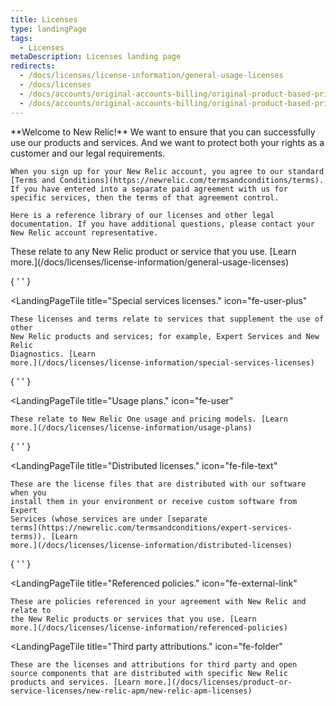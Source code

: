 ```yaml
---
title: Licenses
type: landingPage
tags:
  - Licenses
metaDescription: Licenses landing page
redirects:
  - /docs/licenses/license-information/general-usage-licenses
  - /docs/licenses
  - /docs/accounts/original-accounts-billing/original-product-based-pricing
  - /docs/accounts/original-accounts-billing/original-product-based-pricing
---
```


<LandingPageHero>
  <HeroContent>
    **Welcome to New Relic!** We want to ensure that you can successfully use our products and services. And we want to protect both your rights as a customer and our legal requirements.

    When you sign up for your New Relic account, you agree to our standard [Terms and Conditions](https://newrelic.com/termsandconditions/terms). If you have entered into a separate paid agreement with us for specific services, then the terms of that agreement control.

    Here is a reference library of our licenses and other legal documentation. If you have additional questions, please contact your New Relic account representative.
  </HeroContent>
</LandingPageHero>

<LandingPageTileGrid>
  <LandingPageTile
    title="General usage licenses."
    icon="fe-pen-tool"
  >
    These relate to any New Relic product or service that you use. [Learn more.](/docs/licenses/license-information/general-usage-licenses)
  </LandingPageTile>

  {
    ' '
  }

  <LandingPageTile
    title="Special services licenses."
    icon="fe-user-plus"
  >
    These licenses and terms relate to services that supplement the use of other
    New Relic products and services; for example, Expert Services and New Relic
    Diagnostics. [Learn
    more.](/docs/licenses/license-information/special-services-licenses)
  </LandingPageTile>

  {
    ' '
  }

  <LandingPageTile
    title="Usage plans."
    icon="fe-user"
  >
    These relate to New Relic One usage and pricing models. [Learn
    more.](/docs/licenses/license-information/usage-plans)
  </LandingPageTile>

  {
    ' '
  }

  <LandingPageTile
    title="Distributed licenses."
    icon="fe-file-text"
  >
    These are the license files that are distributed with our software when you
    install them in your environment or receive custom software from Expert
    Services (whose services are under [separate
    terms](https://newrelic.com/termsandconditions/expert-services-terms)). [Learn
    more.](/docs/licenses/license-information/distributed-licenses)
  </LandingPageTile>

  {
    ' '
  }

  <LandingPageTile
    title="Referenced policies."
    icon="fe-external-link"
  >
    These are policies referenced in your agreement with New Relic and relate to
    the New Relic products or services that you use. [Learn
    more.](/docs/licenses/license-information/referenced-policies)
  </LandingPageTile>

  <LandingPageTile
    title="Third party attributions."
    icon="fe-folder"
  >
    These are the licenses and attributions for third party and open source components that are distributed with specific New Relic products and services. [Learn more.](/docs/licenses/product-or-service-licenses/new-relic-apm/new-relic-apm-licenses)
  </LandingPageTile>
</LandingPageTileGrid>
